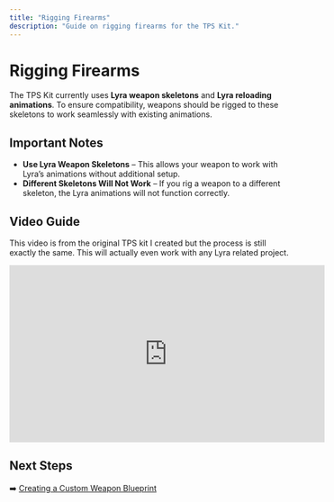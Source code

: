 ```yaml
---
title: "Rigging Firearms"
description: "Guide on rigging firearms for the TPS Kit."
---
```


# Rigging Firearms

The TPS Kit currently uses **Lyra weapon skeletons** and **Lyra reloading animations**. To ensure compatibility, weapons should be rigged to these skeletons to work seamlessly with existing animations.

## Important Notes

- **Use Lyra Weapon Skeletons** – This allows your weapon to work with Lyra’s animations without additional setup.
- **Different Skeletons Will Not Work** – If you rig a weapon to a different skeleton, the Lyra animations will not function correctly.

## Video Guide

This video is from the original TPS kit I created but the process is still exactly the same. This will actually even work with any Lyra related project.

<iframe width="560" height="315" src="https://www.youtube.com/embed/8wRLYsiu_B0?si=vs4SuN8lzO_6aldz" title="YouTube video player" frameborder="0" allow="accelerometer; autoplay; clipboard-write; encrypted-media; gyroscope; picture-in-picture; web-share" referrerpolicy="strict-origin-when-cross-origin" allowfullscreen></iframe>

## Next Steps

➡️ [Creating a Custom Weapon Blueprint](./custom-weapon-blueprint)